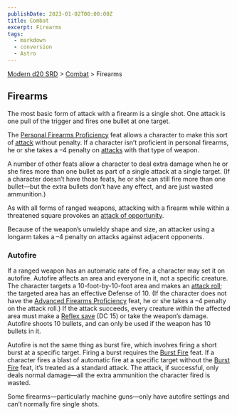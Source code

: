 ```yaml
---
publishDate: 2023-01-02T00:00:00Z
title: Combat
excerpt: Firearms
tags:
  - markdown
  - conversion
  - Astro
---
```


[Modern d20 SRD](/#modernD20) > [Combat](modern-d20-srd-combat-index) > Firearms

## Firearms

The most basic form of attack with a firearm is a single shot. One attack is
one pull of the trigger and fires one bullet at one target.

The [Personal Firearms Proficiency](modern-d20-srd-feats-personal-firearms-proficiency) feat allows a character to make this sort of
[attack](modern-d20-srd-combat-attack-roll) without penalty. If a character
isn’t proficient in personal firearms, he or she takes a –4 penalty on
[attacks](modern-d20-srd-combat-attack-roll) with that type of weapon.

A number of other feats allow a character to deal extra damage when he or she
fires more than one bullet as part of a single attack at a single target. (If
a character doesn’t have those feats, he or she can still fire more than one
bullet—but the extra bullets don’t have any effect, and are just wasted
ammunition.)

As with all forms of ranged weapons, attacking with a firearm while within a
threatened square provokes an [attack of opportunity](modern-d20-srd-combat-attacks-of-opportunity).

Because of the weapon’s unwieldy shape and size, an attacker using a longarm
takes a –4 penalty on attacks against adjacent opponents.

### Autofire

If a ranged weapon has an automatic rate of fire, a character may set it on
autofire. Autofire affects an area and everyone in it, not a specific
creature. The character targets a 10-foot-by-10-foot area and makes an [attack roll](modern-d20-srd-combat-attack-roll); the targeted area has an effective
Defense of 10. (If the character does not have the [Advanced Firearms Proficiency](modern-d20-srd-feats-advanced-firearms-proficiency) feat, he or
she takes a –4 penalty on the attack roll.) If the attack succeeds, every
creature within the affected area must make a [Reflex save](modern-d20-srd-basics-saving-throws) (DC 15) or take the weapon’s damage. Autofire shoots 10
bullets, and can only be used if the weapon has 10 bullets in it.

Autofire is not the same thing as burst fire, which involves firing a short
burst at a specific target. Firing a burst requires the [Burst Fire](modern-d20-srd-feats-burst-fire) feat. If a character fires a blast of
automatic fire at a specific target without the [Burst Fire](modern-d20-srd-feats-burst-fire) feat, it’s treated as a standard attack. The attack, if
successful, only deals normal damage—all the extra ammunition the character
fired is wasted.

Some firearms—particularly machine guns—only have autofire settings and can’t
normally fire single shots.

